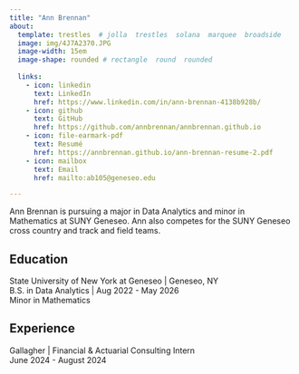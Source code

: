 ```yaml
---
title: "Ann Brennan"
about:
  template: trestles  # jolla  trestles  solana  marquee  broadside
  image: img/4J7A2370.JPG
  image-width: 15em
  image-shape: rounded # rectangle  round  rounded
  
  links:
    - icon: linkedin
      text: LinkedIn
      href: https://www.linkedin.com/in/ann-brennan-4138b928b/
    - icon: github
      text: GitHub
      href: https://github.com/annbrennan/annbrennan.github.io
    - icon: file-earmark-pdf
      text: Resumé
      href: https://annbrennan.github.io/ann-brennan-resume-2.pdf
    - icon: mailbox
      text: Email
      href: mailto:ab105@geneseo.edu

---
```



Ann Brennan is pursuing a major in Data Analytics and minor in Mathematics at SUNY Geneseo. Ann also competes for the SUNY Geneseo cross country and track and field teams.

## Education

State University of New York at Geneseo | Geneseo, NY <br>
B.S. in Data Analytics | Aug 2022 - May 2026 <br>
Minor in Mathematics 

## Experience

Gallagher | Financial & Actuarial Consulting Intern <br> 
June 2024 - August 2024



